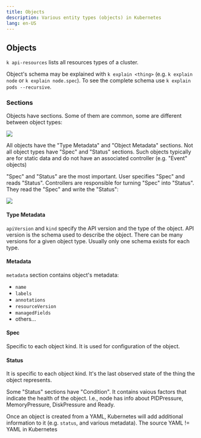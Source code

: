 ```yaml
---
title: Objects
description: Various entity types (objects) in Kubernetes
lang: en-US
---
```



## Objects

`k api-resources` lists all resources types of a cluster.

Object's schema may be explained with `k explain <thing>` (e.g. `k explain node`
or `k explain node.spec`). To see the complete schema use `k explain pods
--recursive`.

### Sections

Objects have sections. Some of them are common, some are different between
object types:

![](https://i.imgur.com/MqdW4JF.png)

All objects have the "Type Metadata" and "Object Metadata" sections. Not all
object types have "Spec" and "Status" sections. Such objects typically are for
static data and do not have an associated controller (e.g. "Event" objects)

"Spec" and "Status" are the most important. User specifies "Spec" and reads
"Status". Controllers are responsible for turning "Spec" into "Status". They
read the "Spec" and write the "Status":

![](https://i.imgur.com/pstHD4R.png)

#### Type Metadata

`apiVersion` and `kind` specify the API version and the type of the object. API
version is the schema used to describe the object. There can be many versions
for a given object type. Usually only one schema exists for each type.

#### Metadata

`metadata` section contains object's metadata:

- `name`
- `labels`
- `annotations`
- `resourceVersion`
- `managedFields`
- others...

#### Spec

Specific to each object kind. It is used for configuration of the object.

#### Status

It is specific to each object kind. It's the last observed state of the thing
the object represents.

Some "Status" sections have "Condition". It contains vaious factors that
indicate the health of the object. I.e., node has info about PIDPressure,
MemoryPressure, DiskPressure and Ready.

Once an object is created from a YAML, Kubernetes will add additional
information to it (e.g. `status`, and various metadata). The source YAML != YAML
in Kubernetes
